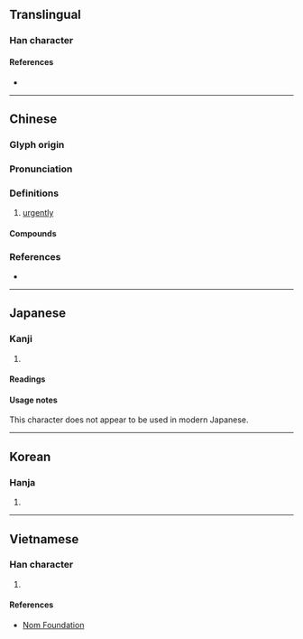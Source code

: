 {{character info/new}}
==Translingual==
{{stroke order|type=animate}}

===Han character===
{{Han char|rn=7|rad=二|as=06|sn=8|four=10104|canj=MEM|ids=⿱⿻了叹一 <small>(G)</small>,⿱⿻丂叹一 <small>(TJKV)</small>}}

====References====
* {{Han ref|kx=0087.140|dkj=00279|dj=0184.070|hdz=10055.070|uh=4E9F|ud=20127|bh=AB45|bd=43845}}

----

==Chinese==
{{zh-forms}}

===Glyph origin===
{{Han etym}}

===Pronunciation===
{{zh-pron
|m=jí,qì
|c=gik1,kei3
|mc=y
|oc=y
|cat=
}}

===Definitions===
{{zh-hanzi}}

# [[urgently]]

====Compounds====
{{zh-der|亟亟|亟待|亟思|亟欲|亟需|需才孔亟}}

===References===
* {{R:twedu|A00058}}

----

==Japanese==

===Kanji===
{{ja-kanji|grade=|rs=二06}}

# {{l|en|sudden}}

====Readings====
{{ja-readings
|goon=こ, こく
|kanon=き, きょく
|kun=すみ-やか
}}

====Usage notes====
This character does not appear to be used in modern Japanese.

----

==Korean==

===Hanja===
{{ko-hanja|hangeul=[[극]], [[기]]|rv=geuk, gi|mr=kŭk, ki|y=kuk, ki}}

# {{defn|lang=ko|sort=二06}}

----

==Vietnamese==

===Han character===
{{vi-hantu|[[cấc]], [[cức]], [[cực]]|rs=二06}}

# {{defn|lang=vi|sort=二06}}

====References====
* [http://nomfoundation.org/common/nom_details.php?codepoint=4e9f Nom Foundation]

{{cln|vi|Han tu}}